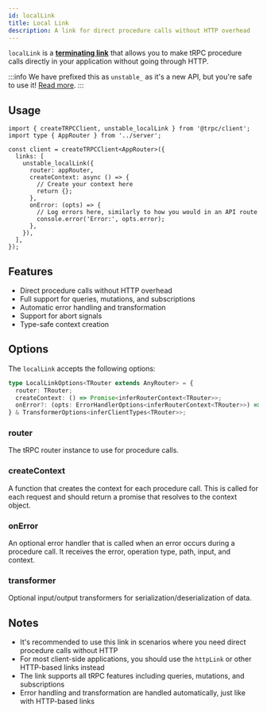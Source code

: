 ```yaml
---
id: localLink
title: Local Link
description: A link for direct procedure calls without HTTP overhead
---
```


`localLink` is a [**terminating link**](./overview.md#the-terminating-link) that allows you to make tRPC procedure calls directly in your application without going through HTTP.

:::info
We have prefixed this as `unstable_` as it's a new API, but you're safe to use it! [Read more](/docs/faq#unstable).
:::

## Usage

```tsx
import { createTRPCClient, unstable_localLink } from '@trpc/client';
import type { AppRouter } from '../server';

const client = createTRPCClient<AppRouter>({
  links: [
    unstable_localLink({
      router: appRouter,
      createContext: async () => {
        // Create your context here
        return {};
      },
      onError: (opts) => {
        // Log errors here, similarly to how you would in an API route
        console.error('Error:', opts.error);
      },
    }),
  ],
});
```

## Features

- Direct procedure calls without HTTP overhead
- Full support for queries, mutations, and subscriptions
- Automatic error handling and transformation
- Support for abort signals
- Type-safe context creation

## Options

The `localLink` accepts the following options:

```ts
type LocalLinkOptions<TRouter extends AnyRouter> = {
  router: TRouter;
  createContext: () => Promise<inferRouterContext<TRouter>>;
  onError?: (opts: ErrorHandlerOptions<inferRouterContext<TRouter>>) => void;
} & TransformerOptions<inferClientTypes<TRouter>>;
```

### router

The tRPC router instance to use for procedure calls.

### createContext

A function that creates the context for each procedure call. This is called for each request and should return a promise that resolves to the context object.

### onError

An optional error handler that is called when an error occurs during a procedure call. It receives the error, operation type, path, input, and context.

### transformer

Optional input/output transformers for serialization/deserialization of data.

## Notes

- It's recommended to use this link in scenarios where you need direct procedure calls without HTTP
- For most client-side applications, you should use the `httpLink` or other HTTP-based links instead
- The link supports all tRPC features including queries, mutations, and subscriptions
- Error handling and transformation are handled automatically, just like with HTTP-based links
